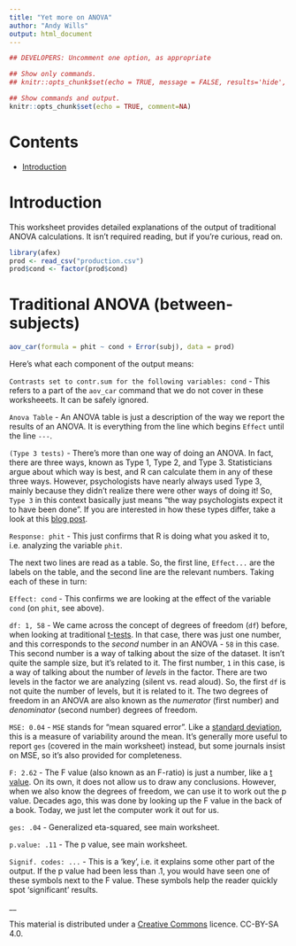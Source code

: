 ```yaml
---
title: "Yet more on ANOVA"
author: "Andy Wills"
output: html_document
---
```


```r
## DEVELOPERS: Uncomment one option, as appropriate

## Show only commands.
## knitr::opts_chunk$set(echo = TRUE, message = FALSE, results='hide', fig.keep = 'none', comment=NA)

## Show commands and output.
knitr::opts_chunk$set(echo = TRUE, comment=NA)

```

# Contents

- [Introduction](#intro)

<a name="intro"></a>

# Introduction

This worksheet provides detailed explanations of the output of traditional ANOVA calculations. It isn't required reading, but if you're curious, read on.

```r
library(afex)
prod <- read_csv("production.csv")
prod$cond <- factor(prod$cond)
```

# Traditional ANOVA (between-subjects)

```r
aov_car(formula = phit ~ cond + Error(subj), data = prod)
```
 
Here's what each component of the output means:

`Contrasts set to contr.sum for the following variables: cond` - This refers to a part of the `aov_car` command that we do not cover in these worksheeets. It can be safely ignored.

`Anova Table` - An ANOVA table is just a description of the way we report the results of an ANOVA. It is everything from the line which begins `Effect` until the line `---`.

`(Type 3 tests)` - There's more than one way of doing an ANOVA. In fact, there are three ways, known as Type 1, Type 2, and Type 3. Statisticians argue about which way is best, and R can calculate them in any of these three ways. However, psychologists have nearly always used Type 3, mainly because they didn't realize there were other ways of doing it! So, `Type 3` in this context basically just means "the way psychologists expect it to have been done". If you are interested in how these types differ, take a look at this [blog post](). 

`Response: phit` - This just confirms that R is doing what you asked it to, i.e. analyzing the variable  `phit`.

The next two lines are read as a table. So, the first line, `Effect...` are the labels on the table, and the second line are the relevant numbers. Taking each of these in turn:

`Effect: cond` - This confirms we are looking at the effect of the variable `cond` (on `phit`, see above).

`df: 1, 58` - We came across the concept of degrees of freedom (`df`) before, when looking at traditional [t-tests](). In that case, there was just one number, and this corresponds to the _second_ number in an ANOVA - `58` in this case. This second number is a way of talking about the size of the dataset. It isn't quite the sample size, but it's related to it. The first number, `1` in this case, is a way of talking about the number of _levels_ in the factor. There are two levels in the factor we are analyzing (silent vs. read aloud). So, the first `df` is not quite the number of levels, but it is related to it. The two degrees of freedom in an ANOVA are also known as the _numerator_ (first number) and _denominator_ (second number) degrees of freedom. 

`MSE: 0.04` - `MSE` stands for "mean squared error". Like a [standard deviation](), this is a measure of variability around the mean. It's generally more useful to report `ges` (covered in the main worksheet) instead, but some journals insist on MSE, so it's also provided for completeness.

`F: 2.62` - The F value (also known as an F-ratio) is just a number, like a [t value](). On its own, it does not allow us to draw any conclusions. However, when we also know  the degrees of freedom, we can use it to work out the p value. Decades ago, this was done by looking up the F value in the back of a book. Today, we just let the computer work it out for us. 

`ges: .04` - Generalized eta-squared, see main worksheet.

`p.value: .11` - The p value, see main worksheet.

`Signif. codes: ...` - This is a 'key', i.e. it explains some other part of the output. If the p value had been less than .1, you would have seen one of these symbols next to the F value. These symbols help the reader quickly spot 'significant' results.

__

This material is distributed under a [Creative Commons](https://creativecommons.org/) licence. CC-BY-SA 4.0. 


